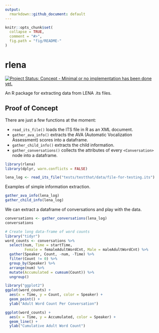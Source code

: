 ```yaml
---
output:
  rmarkdown::github_document: default
---
```


<!-- README.md is generated from README.Rmd. Please edit that file -->

```r
knitr::opts_chunk$set(
  collapse = TRUE,
  comment = "#>",
  fig.path = "fig/README-"
)
```

# rlena
[![Project Status: Concept - Minimal or no implementation has been done yet.](http://www.repostatus.org/badges/0.1.0/concept.svg)](http://www.repostatus.org/#concept)

An R package for extracting data from LENA .its files.

## Proof of Concept

There are just a few functions at the moment: 

- `read_its_file()` loads the ITS file in R as an XML document.
- `gather_ava_info()` extracts the AVA (Automatic Vocalization Assessment) scores into a dataframe.
- `gather_child_info()` extracts the child information.
- `gather_conversations()` collects the attributes of every `<Conversation>` node into a dataframe.

```r
library(rlena)
library(dplyr, warn.conflicts = FALSE)

lena_log <- read_its_file("tests/testthat/data/file-for-testing.its") 
```

Examples of simple information extraction.

```r
gather_ava_info(lena_log)
gather_child_info(lena_log)
```

We can extract a dataframe of conversations and play with the data.

```r
conversations <- gather_conversations(lena_log)
conversations

# Create long data-frame of word counts
library("tidyr")
word_counts <- conversations %>% 
  select(num, Time = startTime, 
         Female = femaleAdultWordCnt, Male = maleAdultWordCnt) %>% 
  gather(Speaker, Count, -num, -Time) %>% 
  filter(Count != 0) %>% 
  group_by(Speaker) %>% 
  arrange(num) %>% 
  mutate(Accumulated = cumsum(Count)) %>% 
  ungroup()

library("ggplot2")
ggplot(word_counts) + 
  aes(x = Time, y = Count, color = Speaker) + 
  geom_point() + 
  ylab("Adult Word Count Per Conversation")

ggplot(word_counts) + 
  aes(x = Time, y = Accumulated, color = Speaker) + 
  geom_line() + 
  ylab("Cumulative Adult Word Count")
```



